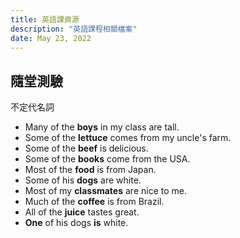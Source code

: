 ```yaml
---
title: 英語課資源
description: "英語課程相關檔案"
date: May 23, 2022
---
```


## 隨堂測驗

不定代名詞

- Many of the **boys** in my class are tall.
- Some of the **lettuce** comes from my uncle's farm.
- Some of the **beef** is delicious.
- Some of the **books** come from the USA.
- Most of the **food** is from Japan.
- Some of his **dogs** are white.
- Most of my **classmates** are nice to me.
- Much of the **coffee** is from Brazil.
- All of the **juice** tastes great.
- **One** of his dogs **is** white.
